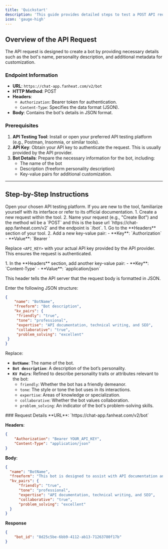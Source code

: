 ```yaml
---
title: 'Quickstart'
description: 'This guide provides detailed steps to test a POST API request to create a bot using any API testing platform, such as Postman, Insomnia, or others. Follow these instructions to set up and test your API request effectively.'
icon: 'gauge-high'
---
```



## Overview of the API Request
The API request is designed to create a bot by providing necessary details such as the bot's name, personality description, and additional metadata for customization.

### Endpoint Information
- **URL**: `https://chat-app.fanheat.com/v2/bot`
- **HTTP Method**: POST
- **Headers**:
  - `Authorization`: Bearer token for authentication.
  - `Content-Type`: Specifies the data format (JSON).
- **Body**: Contains the bot's details in JSON format.

### Prerequisites
1. **API Testing Tool**: Install or open your preferred API testing platform (e.g., Postman, Insomnia, or similar tools).
2. **API Key**: Obtain your API key to authenticate the request. This is usually provided by the API provider.
3. **Bot Details**: Prepare the necessary information for the bot, including:
   - The name of the bot
   - Description (freeform personality description)
   - Key-value pairs for additional customization.

---

## Step-by-Step Instructions

<Steps>
  <Step title="Launch Your API Testing Tool">
  Open your chosen API testing platform. If you are new to the tool, familiarize yourself with its interface or refer to its official documentation.
  </Step>
  <Step title="Create a New Request">
    1. Create a new request within the tool.
2. Name your request (e.g., "Create Bot") and the method wil be a `POST` and this is the base url `https://chat-app.fanheat.com/v2` and the endpoint is `/bot`.

  </Step>
  <Step title="Add Authorization Header">
   1. Go to the **Headers** section of your tool.
2. Add a new key-value pair:
   - **Key**: `Authorization`
   - **Value**: `Bearer <API_KEY>`

   Replace `<API_KEY>` with your actual API key provided by the API provider. This ensures the request is authenticated.

  </Step>
  <Step title="Specify Content-Type">
   1. In the **Headers** section, add another key-value pair:
   - **Key**: `Content-Type`
   - **Value**: `application/json`

   This header tells the API server that the request body is formatted in JSON.

  </Step>
  <Step title="Define the Request Body and Send">
    Enter the following JSON structure:

   ```json
   {
       "name": "BotName",                
       "freeform": "Bot description",    
       "kv_pairs": {
        "friendly": "true",
        "tone": "professional",
        "expertise": "API documentation, technical writing, and SEO",
        "collaborative": "true",
        "problem_solving": "excellent"
    }
   }
   ```

   Replace:
   - **`BotName`**: The name of the bot.
   - **`Bot description`**: A description of the bot’s personality.
   - **`KV Pairs`**: Refined to describe personality traits or attributes relevant to the bot:
     - `friendly`: Whether the bot has a friendly demeanor.
     - `tone`: The style or tone the bot uses in its interactions.
     - `expertise`: Areas of knowledge or specialization.
     - `collaborative`: Whether the bot values collaboration.
     - `problem_solving`: An indicator of the bot's problem-solving skills.

  </Step>
  <Step title="Example Request">
    ### Request Details
    <Note>**URL**: `https://chat-app.fanheat.com/v2/bot`</Note>

 **Headers**:
  ```json
  {
      "Authorization": "Bearer YOUR_API_KEY",
      "Content-Type": "application/json"
  }
  ```
**Body**:
  ```json
{
    "name": "BotName",
    "freeform": "This bot is designed to assist with API documentation and technical writing.",
    "kv_pairs": {
        "friendly": "true",
        "tone": "professional",
        "expertise": "API documentation, technical writing, and SEO",
        "collaborative": "true",
        "problem_solving": "excellent"
    }
}
  ```

**Response**
```json
{
    "bot_id": "8d25c5be-6bb9-4112-ab13-71263780f17b"
}
```

  </Step>
</Steps>
